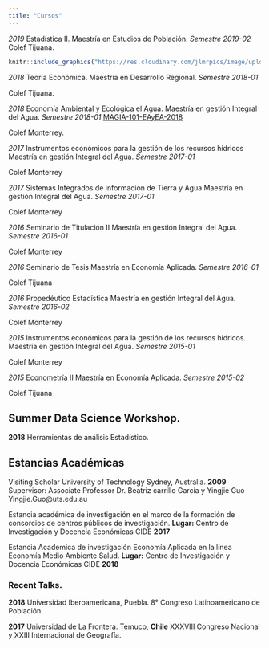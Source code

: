 ```yaml
---
title: "Cursos"
---
```


*2019* Estadística II. Maestría en Estudios de Población. 
*Semestre 2019-02*  
Colef Tijuana.

```r

knitr::include_graphics("https://res.cloudinary.com/jlmrpics/image/upload/v1558763684/foto_7_wtlm4c.jpg")
```

*2018* Teoría Económica.  Maestría en Desarrollo Regional.       *Semestre 2018-01* 

Colef Tijuana.

*2018* Economía Ambiental y Ecológica el Agua. 
Maestría en gestión Integral del Agua. *Semestre 2018-01*
[MAGIA-101-EAyEA-2018]()  

Colef Monterrey.


*2017* Instrumentos económicos para la gestión de los recursos hídricos
Maestría en gestión Integral del Agua. *Semestre 2017-01*

Colef Monterrey

*2017* Sistemas Integrados de información de Tierra y Agua
Maestría en gestión Integral del Agua. *Semestre 2017-01*

Colef Monterrey

*2016* Seminario de Titulación II
Maestría en gestión Integral del Agua. *Semestre 2016-01*

Colef Monterrey

*2016* Seminario de Tesis
Maestría en Economía Aplicada.         *Semestre 2016-01*

Colef Tijuana

*2016* Propedéutico Estadística
Maestría en gestión Integral del Agua. *Semestre 2016-02*

Colef Monterrey


*2015* Instrumentos económicos para la gestión de los recursos hídricos.
Maestría en gestión Integral del Agua. *Semestre 2015-01*

Colef Monterrey


*2015* Econometría II
Maestría en Economía Aplicada.         *Semestre 2015-02*

Colef Tijuana



## Summer Data Science Workshop.

**2018**  Herramientas de análisis Estadístico.



## Estancias Académicas

Visiting Scholar
University of Technology Sydney, Australia. **2009**
Supervisor: Associate Professor Dr. Beatriz carrillo García y Yingjie Guo
Yingjie.Guo@uts.edu.au  

Estancia académica de investigación en el marco de la formación de consorcios  de centros públicos de investigación.
**Lugar:** Centro de Investigación y Docencia Económicas CIDE **2017**

Estancia Academica de investigación Economía Aplicada en la línea Economía Medio Ambiente Salud. 
**Lugar:** Centro de Investigación y Docencia Económicas CIDE **2018**


### Recent Talks.

**2018** Universidad Iberoamericana, Puebla.
8° Congreso Latinoamericano de Población. 



**2017**  Universidad de La Frontera. Temuco, **Chile**
XXXVIII Congreso Nacional y XXIII Internacional de Geografía.





